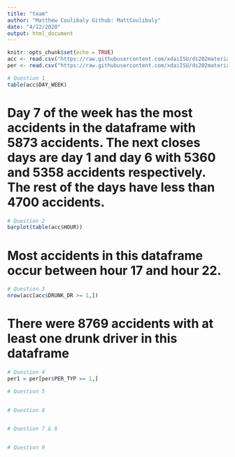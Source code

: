 ```yaml
---
title: "team"
author: "Matthew Coulibaly Github: MattCoulibaly"
date: "4/12/2020"
output: html_document
---
```


```r
knitr::opts_chunk$set(echo = TRUE)
acc <- read.csv("https://raw.githubusercontent.com/xdaiISU/ds202materials/master/hwlabs/fars2017/accident.csv", stringsAsFactors = FALSE)
per <- read.csv("https://raw.githubusercontent.com/xdaiISU/ds202materials/master/hwlabs/fars2017/person.csv", stringsAsFactors = FALSE)
```

```r
# Question 1
table(acc$DAY_WEEK)
```
# Day 7 of the week has the most accidents in the dataframe with 5873 accidents. The next closes days are day 1 and day 6 with 5360 and 5358 accidents respectively. The rest of the days have less than 4700 accidents.

```r
# Question 2
barplot(table(acc$HOUR))
```

# Most accidents in this dataframe occur between hour 17 and hour 22.

```r
# Question 3
nrow(acc[acc$DRUNK_DR >= 1,])
```
# There were 8769 accidents with at least one drunk driver in this dataframe

```r
# Question 4
per1 = per[per$PER_TYP == 1,]

# Question 5


# Question 6


# Question 7 & 8


# Question 9
```